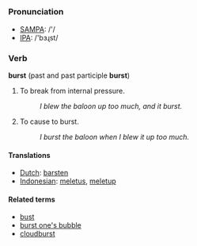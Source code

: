 =={{en}}==

===Pronunciation===
*[[w:SAMPA|SAMPA]]: /'/
*[[w:IPA|IPA]]: /'bɜɻst/

===Verb===
'''burst''' (past and past participle '''burst''')

# To break from internal pressure.
#: ''I blew the baloon up too much, and it burst.''
# To cause to burst.
#: ''I burst the baloon when I blew it up too much.''

====Translations====
*[[Dutch]]: [[barsten]]
*[[Indonesian]]: [[letus|meletus]], [[letup|meletup]]

====Related terms====
*[[bust]]
*[[burst one's bubble]]
*[[cloudburst]]